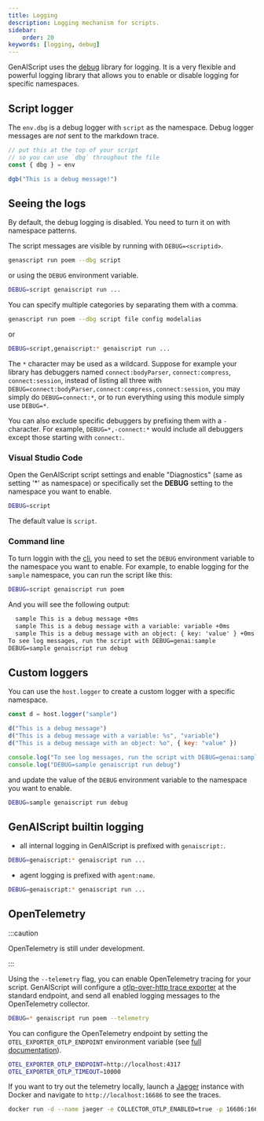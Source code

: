 ```yaml
---
title: Logging
description: Logging mechanism for scripts.
sidebar:
    order: 20
keywords: [logging, debug]
---
```


GenAIScript uses the [debug](https://www.npmjs.com/package/debug) library for logging.
It is a very flexible and powerful logging library that allows you to enable or disable logging for specific namespaces.

## Script logger

The `env.dbg` is a debug logger with `script` as the namespace.
Debug logger messages are _not_ sent to the markdown trace.

```js title="poem.genai.mjs"
// put this at the top of your script
// so you can use `dbg` throughout the file
const { dbg } = env

dgb("This is a debug message!")
```

## Seeing the logs

By default, the debug logging is disabled. You need to turn it on with namespace patterns.

The script messages are visible by running with `DEBUG=<scriptid>`.

```sh "--dbg script"
genascript run poem --dbg script
```

or using the `DEBUG` environment variable.

```sh
DEBUG=script genaiscript run ...
```

You can specify multiple categories by separating them with a comma.

```sh "--dbg script"
genascript run poem --dbg script file config modelalias
```

or

```sh
DEBUG=script,genaiscript:* genaiscript run ...
```

The `*` character may be used as a wildcard. Suppose for example your library has debuggers named `connect:bodyParser`,
`connect:compress`, `connect:session`, instead of listing all three with
`DEBUG=connect:bodyParser,connect:compress,connect:session`, you may simply do `DEBUG=connect:*`,
or to run everything using this module simply use `DEBUG=*`.

You can also exclude specific debuggers by prefixing them with a `-` character.
For example, `DEBUG=*,-connect:*` would include all debuggers except those starting with `connect:`.

### Visual Studio Code

Open the GenAIScript script settings and enable "Diagnostics" (same as setting '\*' as namespace)
or specifically set the **DEBUG** setting to the namespace you want to enable.

```sh
DEBUG=script
```

The default value is `script`.

### Command line

To turn loggin with the [cli](/genaiscript/reference/cli),
you need to set the `DEBUG` environment variable to the namespace you want to enable.
For example, to enable logging for the `sample` namespace, you can run the script like this:

```bash
DEBUG=script genaiscript run poem
```

And you will see the following output:

```txt
  sample This is a debug message +0ms
  sample This is a debug message with a variable: variable +0ms
  sample This is a debug message with an object: { key: 'value' } +0ms
To see log messages, run the script with DEBUG=genai:sample
DEBUG=sample genaiscript run debug
```

## Custom loggers

You can use the `host.logger` to create a custom logger with a specific namespace.

```js 'host.logger("sample")'
const d = host.logger("sample")

d("This is a debug message")
d("This is a debug message with a variable: %s", "variable")
d("This is a debug message with an object: %o", { key: "value" })

console.log("To see log messages, run the script with DEBUG=genai:sample")
console.log("DEBUG=sample genaiscript run debug")
```

and update the value of the `DEBUG` environment variable to the namespace you want to enable.

```sh
DEBUG=sample genaiscript run debug
```

## GenAIScript builtin logging

- all internal logging in GenAIScript is prefixed with `genaiscript:`.

```sh
DEBUG=genaiscript:* genaiscript run ...
```

- agent logging is prefixed with `agent:name`.

```sh
DEBUG=genaiscript:* genaiscript run ...
```

## OpenTelemetry

:::caution

OpenTelemetry is still under development.

:::

Using the `--telemetry` flag, you can enable OpenTelemetry tracing for your script.
GenAIScript will configure a [otlp-over-http trace exporter](https://www.npmjs.com/package/@opentelemetry/exporter-trace-otlp-http) at the standard endpoint,
and send all enabled logging messages to the OpenTelemetry collector.

```sh "--telemetry"
DEBUG=* genaiscript run poem --telemetry
```

You can configure the OpenTelemetry endpoint by setting the `OTEL_EXPORTER_OTLP_ENDPOINT` environment variable
(see [full documentation](https://www.npmjs.com/package/@opentelemetry/exporter-logs-otlp-http)).

```sh title=".env"
OTEL_EXPORTER_OTLP_ENDPOINT=http://localhost:4317
OTEL_EXPORTER_OTLP_TIMEOUT=10000
```

If you want to try out the telemetry locally, launch a [Jaeger](https://www.jaegertracing.io/) instance with Docker
and navigate to `http://localhost:16686` to see the traces.

```sh wrap
docker run -d --name jaeger -e COLLECTOR_OTLP_ENABLED=true -p 16686:16686 -p 4317:4317 -p 4318:4318 jaegertracing/all-in-one:latest
```
